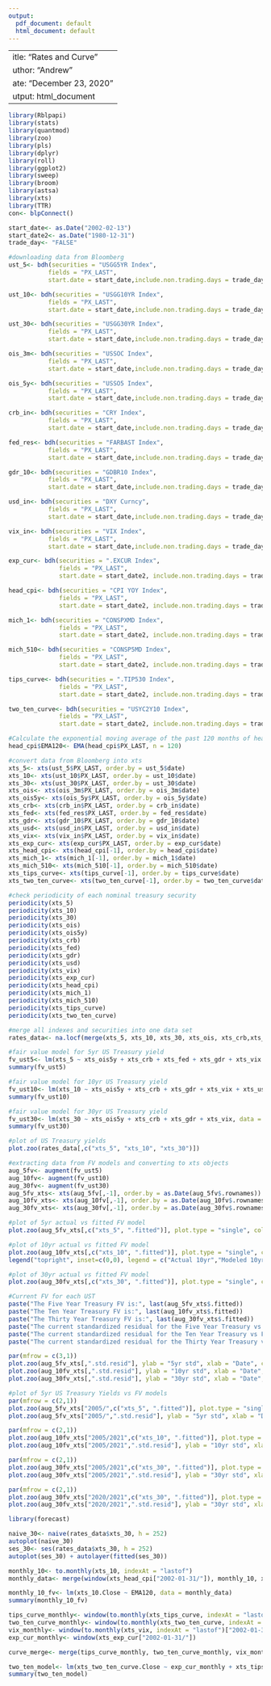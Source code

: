 ```yaml
---
output:
  pdf_document: default
  html_document: default
---
```

 ---
title: "Rates and Curve"
author: "Andrew"
date: "December 23, 2020"
output: html_document
---


```r
library(Rblpapi)
library(stats)
library(quantmod)
library(zoo)
library(pls)
library(dplyr)
library(roll)
library(ggplot2)
library(sweep)
library(broom)
library(astsa)
library(xts)
library(TTR)
con<- blpConnect()
```

```r
start_date<- as.Date("2002-02-13")
start_date2<- as.Date("1980-12-31")
trade_day<- "FALSE"
```

```r
#downloading data from Bloomberg
ust_5<- bdh(securities = "USGG5YR Index", 
           fields = "PX_LAST", 
           start.date = start_date,include.non.trading.days = trade_day)

ust_10<- bdh(securities = "USGG10YR Index", 
           fields = "PX_LAST", 
           start.date = start_date,include.non.trading.days = trade_day)

ust_30<- bdh(securities = "USGG30YR Index", 
           fields = "PX_LAST", 
           start.date = start_date,include.non.trading.days = trade_day)

ois_3m<- bdh(securities = "USSOC Index", 
           fields = "PX_LAST", 
           start.date = start_date,include.non.trading.days = trade_day)

ois_5y<- bdh(securities = "USSO5 Index", 
           fields = "PX_LAST", 
           start.date = start_date,include.non.trading.days = trade_day)

crb_in<- bdh(securities = "CRY Index", 
           fields = "PX_LAST", 
           start.date = start_date,include.non.trading.days = trade_day)

fed_res<- bdh(securities = "FARBAST Index", 
           fields = "PX_LAST", 
           start.date = start_date,include.non.trading.days = trade_day)

gdr_10<- bdh(securities = "GDBR10 Index", 
           fields = "PX_LAST", 
           start.date = start_date,include.non.trading.days = trade_day)

usd_in<- bdh(securities = "DXY Curncy", 
           fields = "PX_LAST", 
           start.date = start_date,include.non.trading.days = trade_day)

vix_in<- bdh(securities = "VIX Index", 
           fields = "PX_LAST", 
           start.date = start_date,include.non.trading.days = trade_day)

exp_cur<- bdh(securities = ".EXCUR Index",
              fields = "PX_LAST",
              start.date = start_date2, include.non.trading.days = trade_day)

head_cpi<- bdh(securities = "CPI YOY Index",
              fields = "PX_LAST",
              start.date = start_date2, include.non.trading.days = trade_day)

mich_1<- bdh(securities = "CONSPXMD Index",
              fields = "PX_LAST",
              start.date = start_date2, include.non.trading.days = trade_day)

mich_510<- bdh(securities = "CONSP5MD Index",
              fields = "PX_LAST",
              start.date = start_date2, include.non.trading.days = trade_day)

tips_curve<- bdh(securities = ".TIP530 Index",
              fields = "PX_LAST",
              start.date = start_date2, include.non.trading.days = trade_day)

two_ten_curve<- bdh(securities = "USYC2Y10 Index",
              fields = "PX_LAST",
              start.date = start_date2, include.non.trading.days = trade_day)
```

```r
#Calculate the exponential moving average of the past 120 months of headline CPI
head_cpi$EMA120<- EMA(head_cpi$PX_LAST, n = 120)
```

```r
#convert data from Bloomberg into xts
xts_5<- xts(ust_5$PX_LAST, order.by = ust_5$date)
xts_10<- xts(ust_10$PX_LAST, order.by = ust_10$date)
xts_30<- xts(ust_30$PX_LAST, order.by = ust_30$date)
xts_ois<- xts(ois_3m$PX_LAST, order.by = ois_3m$date)
xts_ois5y<- xts(ois_5y$PX_LAST, order.by = ois_5y$date)
xts_crb<- xts(crb_in$PX_LAST, order.by = crb_in$date)
xts_fed<- xts(fed_res$PX_LAST, order.by = fed_res$date)
xts_gdr<- xts(gdr_10$PX_LAST, order.by = gdr_10$date)
xts_usd<- xts(usd_in$PX_LAST, order.by = usd_in$date)
xts_vix<- xts(vix_in$PX_LAST, order.by = vix_in$date)
xts_exp_cur<- xts(exp_cur$PX_LAST, order.by = exp_cur$date)
xts_head_cpi<- xts(head_cpi[-1], order.by = head_cpi$date)
xts_mich_1<- xts(mich_1[-1], order.by = mich_1$date)
xts_mich_510<- xts(mich_510[-1], order.by = mich_510$date)
xts_tips_curve<- xts(tips_curve[-1], order.by = tips_curve$date)
xts_two_ten_curve<- xts(two_ten_curve[-1], order.by = two_ten_curve$date)
```




```r
#check periodicity of each nominal treasury security
periodicity(xts_5)
periodicity(xts_10)
periodicity(xts_30)
periodicity(xts_ois)
periodicity(xts_ois5y)
periodicity(xts_crb)
periodicity(xts_fed)
periodicity(xts_gdr)
periodicity(xts_usd)
periodicity(xts_vix)
periodicity(xts_exp_cur)
periodicity(xts_head_cpi)
periodicity(xts_mich_1)
periodicity(xts_mich_510)
periodicity(xts_tips_curve)
periodicity(xts_two_ten_curve)
```
```r
#merge all indexes and securities into one data set
rates_data<- na.locf(merge(xts_5, xts_10, xts_30, xts_ois, xts_crb,xts_fed,xts_gdr,xts_usd, xts_vix, xts_ois5y))
```

```r
#fair value model for 5yr US Treasury yield
fv_ust5<- lm(xts_5 ~ xts_ois5y + xts_crb + xts_fed + xts_gdr + xts_vix + xts_usd, data = rates_data)
summary(fv_ust5)
```
```r
#fair value model for 10yr US Treasury yield
fv_ust10<- lm(xts_10 ~ xts_ois5y + xts_crb + xts_gdr + xts_vix + xts_usd, data = rates_data)
summary(fv_ust10)
```
```r
#fair value model for 30yr US Treasury yield
fv_ust30<- lm(xts_30 ~ xts_ois5y + xts_crb + xts_gdr + xts_vix, data = rates_data)
summary(fv_ust30)
```
```r
#plot of US Treasury yields
plot.zoo(rates_data[,c("xts_5", "xts_10", "xts_30")])
```
```r
#extracting data from FV models and converting to xts objects
aug_5fv<- augment(fv_ust5)
aug_10fv<- augment(fv_ust10)
aug_30fv<- augment(fv_ust30)
aug_5fv_xts<- xts(aug_5fv[,-1], order.by = as.Date(aug_5fv$.rownames))
aug_10fv_xts<- xts(aug_10fv[,-1], order.by = as.Date(aug_10fv$.rownames))
aug_30fv_xts<- xts(aug_30fv[,-1], order.by = as.Date(aug_30fv$.rownames))
```

```r
#plot of 5yr actual vs fitted FV model
plot.zoo(aug_5fv_xts[,c("xts_5", ".fitted")], plot.type = "single", col = c("blue","red"), ylab = "Yield", xlab = "Date", main = "5yr Actual (blue) UST vs FV Fitted(red)")
```
```r
#plot of 10yr actual vs fitted FV model
plot.zoo(aug_10fv_xts[,c("xts_10", ".fitted")], plot.type = "single", col = c("blue","red"), ylab = "Yield", xlab = "Date", main = "10yr Actual UST vs FV Fitted")
legend("topright", inset=c(0,0), legend = c("Actual 10yr","Modeled 10yr"), lty = 1, bty = 'n', col = c(1,2), cex = 1)
```
```r
#plot of 30yr actual vs fitted FV model
plot.zoo(aug_30fv_xts[,c("xts_30", ".fitted")], plot.type = "single", col = c("blue","red"), ylab = "Yield", xlab = "Date", main = "30yr Actual (blue) UST vs FV Fitted(red)")
```



```r
#Current FV for each UST
paste("The Five Year Treasury FV is:", last(aug_5fv_xts$.fitted))
paste("The Ten Year Treasury FV is:", last(aug_10fv_xts$.fitted))
paste("The Thirty Year Treasury FV is:", last(aug_30fv_xts$.fitted))
paste("The current standardized residual for the Five Year Treasury vs FV is:", last(aug_5fv_xts$.std.resid))
paste("The current standardized residual for the Ten Year Treasury vs FV is:", last(aug_10fv_xts$.std.resid))
paste("The current standardized residual for the Thirty Year Treasury vs FV is:", last(aug_30fv_xts$.std.resid))
```
```r
par(mfrow = c(3,1))
plot.zoo(aug_5fv_xts[,".std.resid"], ylab = "5yr std", xlab = "Date", col = "blue", main = "Standard Deviations from FV")
plot.zoo(aug_10fv_xts[,".std.resid"], ylab = "10yr std", xlab = "Date", col = "red", main = "Standard Deviations from FV")
plot.zoo(aug_30fv_xts[,".std.resid"], ylab = "30yr std", xlab = "Date", col = "black", main = "Standard Deviations from FV")
```
```r
#plot of 5yr US Treasury Yields vs FV models
par(mfrow = c(2,1))
plot.zoo(aug_5fv_xts["2005/",c("xts_5", ".fitted")], plot.type = "single", col = c("blue","red"), ylab = "Yield", xlab = "Date", main = "5yr Actual (blue) UST vs FV Fitted(red)")
plot.zoo(aug_5fv_xts["2005/",".std.resid"], ylab = "5yr std", xlab = "Date", col = "red", main = "Standard Deviations from FV")
```
```r
par(mfrow = c(2,1))
plot.zoo(aug_10fv_xts["2005/2021",c("xts_10", ".fitted")], plot.type = "single", col = c("blue","red"), ylab = "Yield", xlab = "Date", main = "10yr Actual (blue) UST vs FV Fitted(red)")
plot.zoo(aug_10fv_xts["2005/2021",".std.resid"], ylab = "10yr std", xlab = "Date", col = "red", main = "Standard Deviations from FV")
```
```r
par(mfrow = c(2,1))
plot.zoo(aug_30fv_xts["2005/2021",c("xts_30", ".fitted")], plot.type = "single", col = c("blue","red"), ylab = "Yield", xlab = "Date", main = "30yr Actual (blue) UST vs FV Fitted(red)")
plot.zoo(aug_30fv_xts["2005/2021",".std.resid"], ylab = "30yr std", xlab = "Date", col = "red", main = "Standard Deviations from FV")
```
```r
par(mfrow = c(2,1))
plot.zoo(aug_30fv_xts["2020/2021",c("xts_30", ".fitted")], plot.type = "single", col = c("blue","red"), ylab = "Yield", xlab = "Date", main = "30yr Actual (blue) UST vs FV Fitted(red)")
plot.zoo(aug_30fv_xts["2020/2021",".std.resid"], ylab = "30yr std", xlab = "Date", col = "red", main = "Standard Deviations from FV")
```
```r
library(forecast)
```

```r
naive_30<- naive(rates_data$xts_30, h = 252)
autoplot(naive_30)
ses_30<- ses(rates_data$xts_30, h = 252)
autoplot(ses_30) + autolayer(fitted(ses_30))
```
```r
monthly_10<- to.monthly(xts_10, indexAt = "lastof")
monthly_data<- merge(window(xts_head_cpi["2002-01-31/"]), monthly_10, xts_mich_1, xts_mich_510)
```

```r
monthly_10_fv<- lm(xts_10.Close ~ EMA120, data = monthly_data)
summary(monthly_10_fv)
```
```r
tips_curve_monthly<- window(to.monthly(xts_tips_curve, indexAt = "lastof")["2002-01-31/"])
two_ten_curve_monthly<- window(to.monthly(xts_two_ten_curve, indexAt = "lastof")["2002-01-31/"])
vix_monthly<- window(to.monthly(xts_vix, indexAt = "lastof")["2002-01-31/"])
exp_cur_monthly<- window(xts_exp_cur["2002-01-31/"])
```

```r
curve_merge<- merge(tips_curve_monthly, two_ten_curve_monthly, vix_monthly, exp_cur_monthly)
```

```r
two_ten_model<- lm(xts_two_ten_curve.Close ~ exp_cur_monthly + xts_tips_curve.Close + xts_vix.Close, data = curve_merge)
summary(two_ten_model)
```

